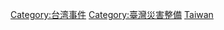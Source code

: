 {{commonscat|Disasters and accidents in Taiwan}}
{{Portal|台灣|災難}}

[[Category:台湾事件|Category:台湾事件]]
[[Category:臺灣災害整備|Category:臺灣災害整備]]
[[Category:亚洲灾难|Taiwan]]